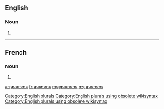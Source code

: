 ==English==

===Noun===
{{head|en}}

# {{plural of|guenon}}

[[Category:English plurals]][[Category:English plurals using obsolete wikisyntax]][[Category:English plurals using obsolete wikisyntax]]

----

==French==

===Noun===
{{head|fr|g=f-p}}

# {{plural of|guenon|lang=fr}}

[[ar:guenons]]
[[fr:guenons]]
[[mg:guenons]]
[[my:guenons]]
